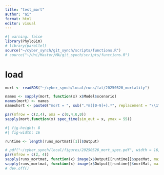 ```yaml
---
title: "test_mort"
author: "ai"
format: html
editor: visual
---
```


```r
#| warning: false
library(PhyloSim)
# library(parallel)
source("~/cyber_synch/git_synch/scripts/functions.R")
# source("~/Uni/Master/MA/git_synch/scripts/functions.R")
```

# load

```r
mort <- readRDS("~/cyber_synch/local/runs/fat/20250520_mortality")

names <- sapply(mort, function(x) x$Model$scenario)
names(mort) <- names
nameshort <- paste0("mort = ", sub(".*m([0-9]+).*", replacement = "\\1", x = names))
```

```r
par(mfrow = c(2,4), oma = c(0,4,0,0))
sapply(mort,function(x) spec_time(sim_out = x, ymax = 55))
```

```r
#| fig-height: 8
#| fig-width: 16

runtime <- length(runs_mortmat[[1]]$Output)

# pdf("~/cyber_synch/local/figures/20250520_mort_spec.pdf", width = 16, height = 8)
par(mfrow = c(2, 4))
sapply(runs_mortmat, function(x) image(x$Output[[runtime]]$specMat, main = paste0(x$Model$scenario, "_spec")))
sapply(runs_mortmat, function(x) image(x$Output[[runtime]]$mortMat, main = paste0(x$Model$scenario, "_mort")))
# dev.off()
```
